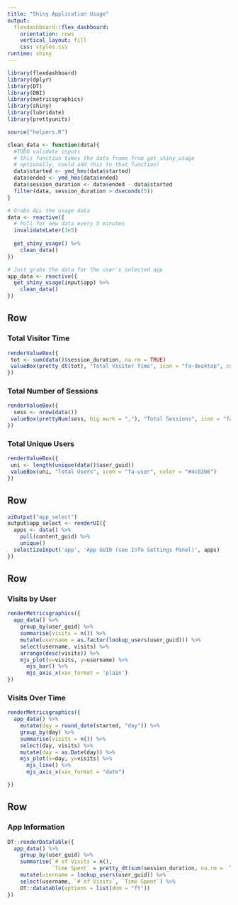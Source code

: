 ```yaml
---
title: "Shiny Application Usage"
output: 
  flexdashboard::flex_dashboard:
    orientation: rows
    vertical_layout: fill
    css: styles.css
runtime: shiny
---
```


```r
library(flexdashboard)
library(dplyr)
library(DT)
library(DBI)
library(metricsgraphics)
library(shiny)
library(lubridate)
library(prettyunits)

source("helpers.R")

clean_data <- function(data){
  #TODO validate inputs
  # this function takes the data frame from get_shiny_usage
  # optionally, could add this to that function!
  data$started <- ymd_hms(data$started)
  data$ended <- ymd_hms(data$ended)
  data$session_duration <- data$ended - data$started
  filter(data, session_duration > dseconds(5))
}

# Grabs ALL the usage data 
data <- reactive({
  # Poll for new data every 5 minutes
  invalidateLater(3e5)
  
  get_shiny_usage() %>% 
    clean_data()
})

# Just grabs the data for the user's selected app
app_data <- reactive({
  get_shiny_usage(input$app) %>% 
    clean_data()
})

```



Row {data-height=20}
-----------------------------------------------------------------------


### Total Visitor Time

```r
renderValueBox({
 tot <- sum(data()$session_duration, na.rm = TRUE)
 valueBox(pretty_dt(tot), "Total Visitor Time", icon = "fa-desktop", color = "#4c83b6") 
})
```

### Total Number of Sessions

```r
renderValueBox({
  sess <- nrow(data())
 valueBox(prettyNum(sess, big.mark = ","), "Total Sessions", icon = "fa-clock", color = "#4c83b6") 
})
```

### Total Unique Users

```r
renderValueBox({
 uni <- length(unique(data()$user_guid))
 valueBox(uni, "Total Users", icon = "fa-user", color = "#4c83b6") 
})
```

Row {data-height=15}
-----------------------------------------------------------------------


```r
uiOutput("app_select")
output$app_select <- renderUI({
  apps <- data() %>% 
    pull(content_guid) %>% 
    unique()
  selectizeInput('app', 'App GUID (see Info Settings Panel)', apps)  
})

```



Row {data-height=30}
-----------------------------------------------------------------------


### Visits by User

```r
renderMetricsgraphics({
  app_data() %>%
    group_by(user_guid) %>% 
    summarise(visits = n()) %>% 
    mutate(username = as.factor(lookup_users(user_guid))) %>% 
    select(username, visits) %>% 
    arrange(desc(visits)) %>% 
    mjs_plot(x=visits, y=username) %>%
      mjs_bar() %>%
      mjs_axis_x(xax_format = 'plain')  
})
```

### Visits Over Time

```r
renderMetricsgraphics({
  app_data() %>% 
    mutate(day = round_date(started, "day")) %>% 
    group_by(day) %>% 
    summarise(visits = n()) %>% 
    select(day, visits) %>% 
    mutate(day = as.Date(day)) %>% 
    mjs_plot(x=day, y=visits) %>%
      mjs_line() %>% 
      mjs_axis_x(xax_format = "date")

})
```

Row {data-height=25}
-----------------------------------------------------------------------

### App Information

```r
DT::renderDataTable({
  app_data() %>% 
    group_by(user_guid) %>% 
    summarise(`# of Visits`= n(), 
              `Time Spent` = pretty_dt(sum(session_duration, na.rm =  TRUE))) %>% 
    mutate(username = lookup_users(user_guid)) %>% 
    select(username, `# of Visits`, `Time Spent`) %>% 
    DT::datatable(options = list(dom = "ft"))
})

```

